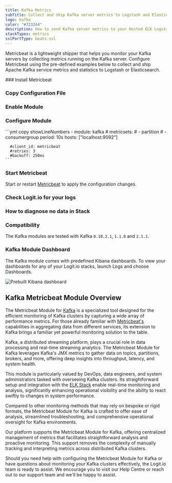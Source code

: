 ```yaml
---
title: Kafka Metrics
subTitle: Collect and ship Kafka server metrics to Logstash and Elasticsearch
logo: kafka
color: "#723244"
description: How to send Kafka server metrics to your Hosted ELK Logstash instance. Configure Metricbeat to send Apache Kafka server metrics to Logstash or Elasticsearch. 
stackTypes: metrics
sslPortType: beats-ssl
---
```


Metricbeat is a lightweight shipper that helps you monitor your Kafka servers 
by collecting metrics running on the Kafka server. Configure Metricbeat using 
the pre-defined examples below to collect and ship Apache Kafka service 
metrics and statistics to Logstash or Elasticsearch.

<Steps>
  ### Install Metricbeat

  <InstallBeat beatname="metricbeat" />

  ### Copy Configuration File

  <MetricbeatOutput />

  ### Enable Module

  <EnableMetricbeatModule module="kafka" />

  ### Configure Module

  <ConfigureMetricbeatModule module="kafka">
    ```yml copy showLineNumbers
    - module: kafka
      # metricsets:
        # - partition
        # - consumergroup
      period: 10s
      hosts: ["localhost:9092"]
      
      #client_id: metricbeat
      #retries: 3
      #backoff: 250ms
    ```
  </ConfigureMetricbeatModule>
  
  ### Start Metricbeat

  Start or restart [Metricbeat](https://www.elastic.co/guide/en/beats/metricbeat/master/metricbeat-starting.html) 
  to apply the configuration changes.

  ### Check Logit.io for your logs

  <LaunchStack utmMedium="logs" utmCampaign="kafka_metricbeat" source="metrics_kafka" />

  ### How to diagnose no data in Stack

  <DiagnoseNoData />

  ### Compatibility

  The Kafka modules are tested with Kafka `0.10.2.1`, `1.1.0` and `2.1.1`.

  ### Kafka Module Dashboard
  
  The Kafka module comes with predefined Kibana dashboards. To view your dashboards for 
  any of your Logit.io stacks, launch Logs and choose Dashboards.
        
  ![Prebuilt Kibana dashboard](@/images/integrations/metricbeats/metricbeat_kafka_module.png)
</Steps>

## Kafka Metricbeat Module Overview

The Metricbeat Module for [Kafka](/integrations/logs/applications/kafka) is a specialized tool designed 
for the efficient monitoring of Kafka clusters by capturing a wide array of performance metrics. 
For those already familiar with [Metricbeat's](/integrations/logs/shippers/metricbeat) capabilities in 
aggregating data from different services, its extension to Kafka brings a 
familiar yet powerful monitoring solution to the table.

Kafka, a distributed streaming platform, plays a crucial role in data processing 
and real-time streaming analytics. The Metricbeat Module for Kafka leverages 
Kafka's JMX metrics to gather data on topics, partitions, brokers, and more, 
offering deep insights into throughput, latency, and system health.

This module is particularly valued by DevOps, data engineers, and system administrators 
tasked with overseeing Kafka clusters. Its straightforward setup and integration 
with the [ELK Stack](https://logit.io/blog/post/elk-stack-guide/) enable real-time 
monitoring and analysis, significantly enhancing operational visibility and the 
ability to react swiftly to changes in system performance.

Compared to other monitoring methods that may rely on bespoke or rigid formats, 
the Metricbeat Module for Kafka is crafted to offer ease of analysis, streamlined 
troubleshooting, and comprehensive operational oversight for Kafka environments.

Our platform supports the Metricbeat Module for Kafka, offering centralized management 
of metrics that facilitates straightforward analysis and proactive monitoring. 
This support removes the complexity of manually tracking and 
interpreting metrics across distributed Kafka clusters.

Should you need help with configuring the Metricbeat Module for Kafka or have 
questions about monitoring your Kafka clusters effectively, the Logit.io team 
is ready to assist. We encourage you to visit our Help Centre or reach out to our 
support team <IntercomButton text="via live chat" /> and we'll be happy to assist.